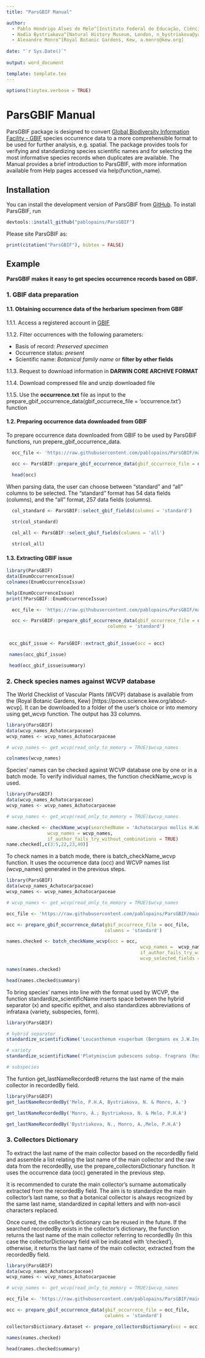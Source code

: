 ```yaml
---
title: "ParsGBIF Manual"

author:
  - Pablo Hendrigo Alves de Melo^[Instituto Federal de Educação, Ciência e Tecnologia de Minas Gerais, pablopains@yahoo.com.br]
  - Nadia Bystriakova^[Natural History Museum, London, n_bystriakova@yahoo.com]
  - Alexandre Monro^[Royal Botanic Gardens, Kew, a.monro@kew.org]
  
date: "`r Sys.Date()`"
  
output: word_document

template: template.tex
---
```


```r
options(tinytex.verbose = TRUE)
```

# ParsGBIF Manual


ParsGBIF package is designed to convert [Global Biodiversity Information Facility - GBIF](https://www.gbif.org/) species occurrence data to a more comprehensible format to be used for further analysis, e.g. spatial. The package provides tools for verifying and standardizing species scientific names and for selecting the most informative species records when duplicates are available. The Manual provides a brief introduction to ParsGBIF, with more information available from Help pages accessed via help(function_name).

## Installation

You can install the development version of ParsGBIF from [GitHub](https://github.com/pablopains/ParsGBIF).
To install ParsGBIF, run 

``` r
devtools::install_github("pablopains/ParsGBIF")
```

Please site ParsGBIF as:
```r
print(citation("ParsGBIF"), bibtex = FALSE)
```

## Example
__ParsGBIF makes it easy to get species occurrence records based on GBIF.__

### 1. GBIF data preparation
#### 1.1. Obtaining occurrence data of the herbarium specimen from GBIF
  1.1.1. Access a registered account in [GBIF](gbif.org) 
  
  1.1.2. Filter occurrences with the following parameters:
  
  * Basis of record: _Preserved specimen_
  * Occurrence status: _present_
  * Scientific name: _Botanical family name_ or __filter by other fields__

  1.1.3. Request to download information in __DARWIN CORE ARCHIVE FORMAT__
  
  1.1.4. Download compressed file and unzip downloaded file
  
  1.1.5. Use the __occurrence.txt__ file as input to the prepare_gbif_occurrence_data(gbif_occurrece_file = 'occurrence.txt') function
  
#### 1.2. Preparing occurrence data downloaded from GBIF 

To prepare occurrence data downloaded from GBIF to be used by ParsGBIF functions, run prepere_gbif_occurrence_data.

```r
  occ_file <- 'https://raw.githubusercontent.com/pablopains/ParsGBIF/main/dataGBIF/Achatocarpaceae/occurrence.txt'

  occ <- ParsGBIF::prepare_gbif_occurrence_data(gbif_occurrece_file = occ_file, columns = 'standard')

  head(occ)
```

When parsing data, the user can choose between “standard” and “all” columns to be selected. The “standard” format has 54 data fields (columns), and the “all” format, 257 data fields (columns).

```r
  col_standard <- ParsGBIF::select_gbif_fields(columns = 'standard')
  
  str(col_standard)

  col_all <- ParsGBIF::select_gbif_fields(columns = 'all')

  str(col_all)
```


#### 1.3. Extracting GBIF issue 
```r
library(ParsGBIF)
data(EnumOccurrenceIssue)
colnames(EnumOccurrenceIssue)

help(EnumOccurrenceIssue)
print(?ParsGBIF::EnumOccurrenceIssue)
```


```r
  occ_file <- 'https://raw.githubusercontent.com/pablopains/ParsGBIF/main/dataGBIF/Achatocarpaceae/occurrence.txt'

  occ <- ParsGBIF::prepare_gbif_occurrence_data(gbif_occurrece_file = occ_file,
                                     columns = 'standard')
  
  
 occ_gbif_issue <- ParsGBIF::extract_gbif_issue(occ = occ)

 names(occ_gbif_issue)

 head(occ_gbif_issue$summary)

```

### 2. Check species names against WCVP database

The World Checklist of Vascular Plants (WCVP) database is available from the (Royal Botanic Gardens, Kew) [https://powo.science.kew.org/about-wcvp]. It can be downloaded to a folder of the user’s choice or into memory using get_wcvp function. The output has 33 columns.

```r
library(ParsGBIF)
data(wcvp_names_Achatocarpaceae)
wcvp_names <- wcvp_names_Achatocarpaceae

# wcvp_names <- get_wcvp(read_only_to_memory = TRUE)$wcvp_names

colnames(wcvp_names)
```

Species’ names can be checked against WCVP database one by one or in a batch mode. To verify individual names, the function checkName_wcvp is used.

```r
library(ParsGBIF)
data(wcvp_names_Achatocarpaceae)
wcvp_names <- wcvp_names_Achatocarpaceae

# wcvp_names <- get_wcvp(read_only_to_memory = TRUE)$wcvp_names

name.checked <- checkName_wcvp(searchedName = 'Achatocarpus mollis H.Walter',
               wcvp_names = wcvp_names,
               if_author_fails_try_without_combinations = TRUE)
name.checked[,c(3:5,22,23,40)]
```

To check names in a batch mode, there is batch_checkName_wcvp function. It uses the occurrence data (occ) and WCVP names list (wcvp_names) generated in the previous steps.

```r
library(ParsGBIF)
data(wcvp_names_Achatocarpaceae)
wcvp_names <- wcvp_names_Achatocarpaceae

# wcvp_names <- get_wcvp(read_only_to_memory = TRUE)$wcvp_names

occ_file <- 'https://raw.githubusercontent.com/pablopains/ParsGBIF/main/dataGBIF/Achatocarpaceae/occurrence.txt'

occ <- prepare_gbif_occurrence_data(gbif_occurrece_file = occ_file,
                                    columns = 'standard')

names.checked <- batch_checkName_wcvp(occ = occ,
                                                 wcvp_names =  wcvp_names,
                                                 if_author_fails_try_without_combinations = TRUE,
                                                 wcvp_selected_fields = 'standard')

names(names.checked)

head(names.checked$summary)

```

To bring species’ names into line with the format used by WCVP, the function standardize_scientificName inserts space between the hybrid separator (x) and specific epithet, and also standardizes abbreviations of infrataxa (variety, subspecies, form).

```r
library(ParsGBIF)

# hybrid separator
standardize_scientificName('Leucanthemum ×superbum (Bergmans ex J.W.Ingram) D.H.Kent')

# variety 
standardize_scientificName('Platymiscium pubescens subsp. fragrans (Rusby) Klitg.')

# subspecies

```

The funtion get_lastNameRecordedB returns the last name of the main collector in recordedBy field.

```r
library(ParsGBIF)
get_lastNameRecordedBy('Melo, P.H.A, Bystriakova, N. & Monro, A.')

get_lastNameRecordedBy('Monro, A.; Bystriakova, N. & Melo, P.H.A')

get_lastNameRecordedBy('Bystriakova, N., Monro, A.,Melo, P.H.A')

```


### 3. Collectors Dictionary

To extract the last name of the main collector based on the recordedBy field and assemble a list relating the last name of the main collector and the raw data from the recordedBy, use the prepare_collectorsDictionary function. It uses the occurrence data (occ) generated in the previous step.

It is recommended to curate the main collector's surname automatically extracted from the recordedBy field. The aim is to standardize the main collector's last name, so that a botanical collector is always recognized by the same last name, standardized in capital letters and with non-ascii characters replaced.

Once cured, the collector's dictionary can be reused in the future. If the searched recordedBy exists in the collector's dictionary, the function returns the last name of the main collector referring to recordedBy (In this case the collectorDictionary field will be indicated with 'checked'), otherwise, it returns the last name of the main collector, extracted from the recordedBy field.

```r
library(ParsGBIF)
data(wcvp_names_Achatocarpaceae)
wcvp_names <- wcvp_names_Achatocarpaceae

# wcvp_names <- get_wcvp(read_only_to_memory = TRUE)$wcvp_names

occ_file <- 'https://raw.githubusercontent.com/pablopains/ParsGBIF/main/dataGBIF/Achatocarpaceae/occurrence.txt'

occ <- prepare_gbif_occurrence_data(gbif_occurrece_file = occ_file,
                                    columns = 'standard')

collectorsDictionary.dataset <- prepare_collectorsDictionary(occ = occ)

names(names.checked)

head(names.checked$summary)

```

